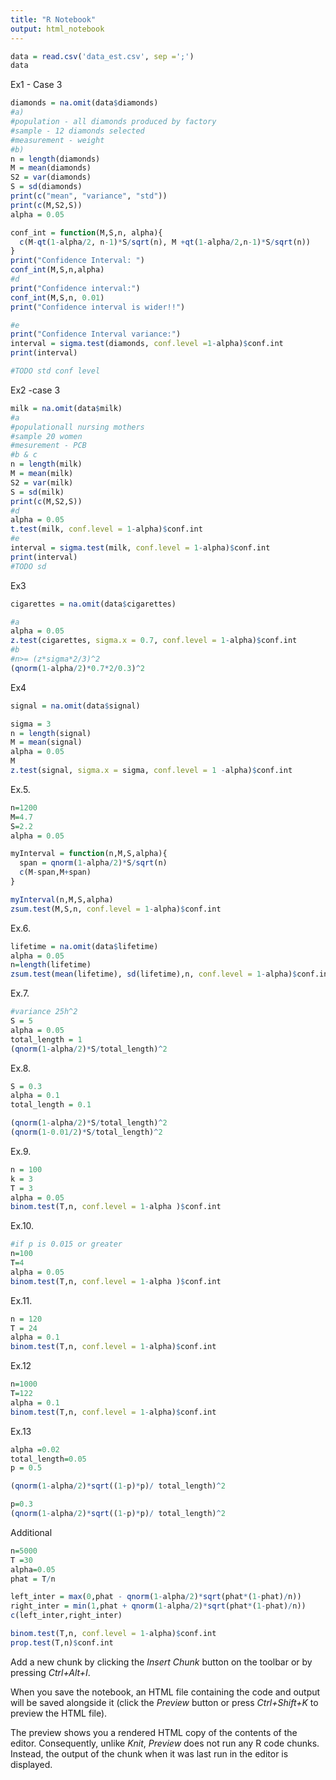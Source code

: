 ```yaml
---
title: "R Notebook"
output: html_notebook
---
```



```r
data = read.csv('data_est.csv', sep =';')
data
```
Ex1 - Case 3
```r
diamonds = na.omit(data$diamonds)
#a)
#population - all diamonds produced by factory
#sample - 12 diamonds selected
#measurement - weight
#b)
n = length(diamonds)
M = mean(diamonds)
S2 = var(diamonds)
S = sd(diamonds)
print(c("mean", "variance", "std"))
print(c(M,S2,S))
alpha = 0.05

conf_int = function(M,S,n, alpha){
  c(M-qt(1-alpha/2, n-1)*S/sqrt(n), M +qt(1-alpha/2,n-1)*S/sqrt(n))
}
print("Confidence Interval: ")
conf_int(M,S,n,alpha)
#d
print("Confidence interval:")
conf_int(M,S,n, 0.01)
print("Confidence interval is wider!!")

#e
print("Confidence Interval variance:")
interval = sigma.test(diamonds, conf.level =1-alpha)$conf.int
print(interval)

#TODO std conf level
```
Ex2 -case 3
```r
milk = na.omit(data$milk)
#a
#populationall nursing mothers
#sample 20 women
#mesurement - PCB
#b & c
n = length(milk)
M = mean(milk)
S2 = var(milk)
S = sd(milk)
print(c(M,S2,S))
#d
alpha = 0.05
t.test(milk, conf.level = 1-alpha)$conf.int
#e
interval = sigma.test(milk, conf.level = 1-alpha)$conf.int
print(interval)
#TODO sd
```

Ex3 
```r
cigarettes = na.omit(data$cigarettes)

#a
alpha = 0.05
z.test(cigarettes, sigma.x = 0.7, conf.level = 1-alpha)$conf.int
#b
#n>= (z*sigma*2/3)^2
(qnorm(1-alpha/2)*0.7*2/0.3)^2
```

Ex4
```r
signal = na.omit(data$signal)

sigma = 3
n = length(signal)
M = mean(signal)
alpha = 0.05
M
z.test(signal, sigma.x = sigma, conf.level = 1 -alpha)$conf.int
```
Ex.5.
```r
n=1200
M=4.7
S=2.2
alpha = 0.05

myInterval = function(n,M,S,alpha){
  span = qnorm(1-alpha/2)*S/sqrt(n)
  c(M-span,M+span)
}

myInterval(n,M,S,alpha)
zsum.test(M,S,n, conf.level = 1-alpha)$conf.int
```

Ex.6.
```r
lifetime = na.omit(data$lifetime)
alpha = 0.05
n=length(lifetime)
zsum.test(mean(lifetime), sd(lifetime),n, conf.level = 1-alpha)$conf.int
```

Ex.7.
```r
#variance 25h^2
S = 5
alpha = 0.05
total_length = 1
(qnorm(1-alpha/2)*S/total_length)^2
```

Ex.8.
```r
S = 0.3
alpha = 0.1
total_length = 0.1

(qnorm(1-alpha/2)*S/total_length)^2
(qnorm(1-0.01/2)*S/total_length)^2
```
Ex.9.
```r
n = 100
k = 3
T = 3
alpha = 0.05
binom.test(T,n, conf.level = 1-alpha )$conf.int
```

Ex.10.
```r
#if p is 0.015 or greater
n=100
T=4
alpha = 0.05
binom.test(T,n, conf.level = 1-alpha )$conf.int
```

Ex.11.
```r
n = 120
T = 24
alpha = 0.1
binom.test(T,n, conf.level = 1-alpha)$conf.int
```
Ex.12
```r
n=1000
T=122
alpha = 0.1
binom.test(T,n, conf.level = 1-alpha)$conf.int
```
Ex.13
```r
alpha =0.02
total_length=0.05
p = 0.5

(qnorm(1-alpha/2)*sqrt((1-p)*p)/ total_length)^2

p=0.3
(qnorm(1-alpha/2)*sqrt((1-p)*p)/ total_length)^2
```

Additional
```r
n=5000
T =30
alpha=0.05
phat = T/n

left_inter = max(0,phat - qnorm(1-alpha/2)*sqrt(phat*(1-phat)/n))
right_inter = min(1,phat + qnorm(1-alpha/2)*sqrt(phat*(1-phat)/n))
c(left_inter,right_inter)

binom.test(T,n, conf.level = 1-alpha)$conf.int
prop.test(T,n)$conf.int
```

Add a new chunk by clicking the *Insert Chunk* button on the toolbar or by pressing *Ctrl+Alt+I*.

When you save the notebook, an HTML file containing the code and output will be saved alongside it (click the *Preview* button or press *Ctrl+Shift+K* to preview the HTML file).

The preview shows you a rendered HTML copy of the contents of the editor. Consequently, unlike *Knit*, *Preview* does not run any R code chunks. Instead, the output of the chunk when it was last run in the editor is displayed.
